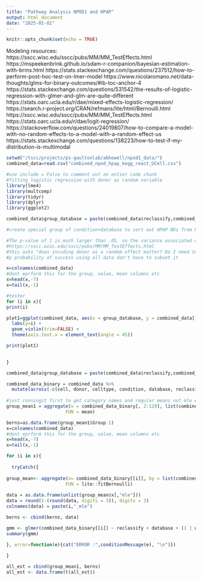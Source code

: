 ```yaml
---
title: "Pathway Analysis NPOD1 and HPAP"
output: html_document
date: "2025-01-01"
---
```


```r
knitr::opts_chunk$set(echo = TRUE)
```

Modeling resources:
https://sscc.wisc.edu/sscc/pubs/MM/MM_TestEffects.html
https://mspeekenbrink.github.io/sdam-r-companion/bayesian-estimation-with-brms.html 
https://stats.stackexchange.com/questions/237512/how-to-perform-post-hoc-test-on-lmer-model
https://www.nicolaromano.net/data-thoughts/glms-for-binary-outcomes/#ib-toc-anchor-4
https://stats.stackexchange.com/questions/531542/the-results-of-logistic-regression-with-glmer-and-glm-are-quite-different 
https://stats.oarc.ucla.edu/r/dae/mixed-effects-logistic-regression/
https://search.r-project.org/CRAN/refmans/lite/html/Bernoulli.html
https://sscc.wisc.edu/sscc/pubs/MM/MM_TestEffects.html
https://stats.oarc.ucla.edu/r/dae/logit-regression/
https://stackoverflow.com/questions/24019807/how-to-compare-a-model-with-no-random-effects-to-a-model-with-a-random-effect-us
https://stats.stackexchange.com/questions/138223/how-to-test-if-my-distribution-is-multimodal

```r
setwd("/tscc/projects/ps-gaultonlab/abhowell/npod1_data/")
combined_data=read.csv("combined_npod_hpap_kegg_react_UCell.csv")
```


```r
#use include = False to comment out an entier code chunk 
#fitting logistic regression with donor as random variable
library(lme4)
library(multcomp)
library(tidyr)
library(dplyr)
library(ggplot2)

combined_data$group_database = paste(combined_data$reclassify,combined_data$database)

#create special group of condition+database to sort out HPAP NDs from NPOS NDs etc

#The p-value of 1 is much larger than .05, so the variance associated with the groups is likely to have occurred by chance.
#https://sscc.wisc.edu/sscc/pubs/MM/MM_TestEffects.html
#this asks "does incuding donor as a random effect matter? Do I need to control for it? Because if not I can just estimate the
#p probability of success using all data don't have to subset it 

x=colnames(combined_data)
#dont eprform this for the group, value, mean columns etc
x=head(x,-7)
x=tail(x,-1)

#tester
for (i in x){
print(i) 

plot1=ggplot(combined_data, aes(x = group_database, y = combined_data[[i]], fill= group_database)) + 
  labs(y=i) + 
  geom_violin(trim=FALSE) + 
  theme(axis.text.x = element_text(angle = 45)) 

print(plot1)

 
}


```

```r
combined_data$group_database = paste(combined_data$reclassify,combined_data$database)

combined_data_binary = combined_data %>%
  mutate(across(-c(cell, donor, celltype, condition, database, reclassify, X, group_database), ~ifelse( .x > 0, 1, 0)))
  
#just runningit first to get category names and regular means not mle est
group_mean1 = aggregate(x = combined_data_binary[, 2:129], list(combined_data_binary$group_database),
                      FUN = mean)

berns=as.data.frame(group_mean1$Group.1)
x=colnames(combined_data)
#dont eprform this for the group, value, mean columns etc
x=head(x,-7)
x=tail(x,-1)

for (i in x){
  
  tryCatch({
    
group_mean<- aggregate(x= combined_data_binary[[i]], by = list(combined_data_binary$group_database),
                      FUN = lite::fitBernoulli)
  
data = as.data.frame(unlist(group_mean$x[,"mle"]))
data = round(1-(round(data, digits = 3)), digits = 3)
colnames(data) = paste(i,"_mle")

berns <- cbind(berns, data)

gmm <- glmer(combined_data_binary[[i]] ~ reclassify + database + (1 | donor), data = combined_data_binary, family = binomial())
summary(gmm)

}, error=function(e){cat("ERROR :",conditionMessage(e), "\n")})
  
}

all_est = cbind(group_mean1, berns)
all_est <- data.frame(t(all_est))


```